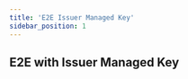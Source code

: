 ```yaml
---
title: 'E2E Issuer Managed Key'
sidebar_position: 1
---
```


## E2E with Issuer Managed Key



<SdkCodeBlock
  ts={E2EManagedKeyJs}
  py={E2EManagedKeyPy}
  java={E2EManagedKeyJava}
  php={E2EManagedKeyPhp}
  go={E2EManagedKeyGo}
/>
